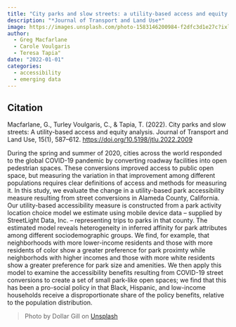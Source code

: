 ```yaml
---
title: "City parks and slow streets: a utility-based access and equity analysis."
description: "*Journal of Transport and Land Use*"
image: https://images.unsplash.com/photo-1583146200984-f2dfc3d1e27c?ixlib=rb-4.0.3&ixid=M3wxMjA3fDB8MHxwaG90by1wYWdlfHx8fGVufDB8fHx8fA%3D%3D&auto=format&fit=crop&w=1740&q=80
author: 
  - Greg Macfarlane
  - Carole Voulgaris 
  - Teresa Tapia"
date: "2022-01-01"
categories:
  - accessibility
  - emerging data
---
```


::: {.callout-note appearance="simple"}

## Citation

Macfarlane, G., Turley Voulgaris, C., & Tapia, T. (2022). City parks and slow streets: A utility-based access and equity analysis. Journal of Transport and Land Use, 15(1), 587–612. <https://doi.org/10.5198/jtlu.2022.2009>

:::

During the spring and summer of 2020, cities across the world responded to the global COVID-19 pandemic by converting roadway facilities into open pedestrian spaces. These conversions improved access to public open space, but measuring the variation in that improvement among different populations requires clear definitions of access and methods for measuring it. In this study, we evaluate the change in a utility-based park accessibility measure resulting from street conversions in Alameda County, California. Our utility-based accessibility measure is constructed from a park activity location choice model we estimate using mobile device data – supplied by StreetLight Data, Inc. – representing trips to parks in that county. The estimated model reveals heterogeneity in inferred affinity for park attributes among different sociodemographic groups. We find, for example, that neighborhoods with more lower-income residents and those with more residents of color show a greater preference for park proximty while neighborhods with higher incomes and those with more white residents show a greater preference for park size and amenities. We then apply this model to examine the accessibility benefits resulting from COVID-19 street conversions to create a set of small park-like open spaces; we find that this has been a pro-social policy in that Black, Hispanic, and low-income households receive a disproportionate share of the policy benefits, relative to the population distribution.

> Photo by Dollar Gill on [Unsplash](https://unsplash.com/photos/PWZRdZuiQEA)